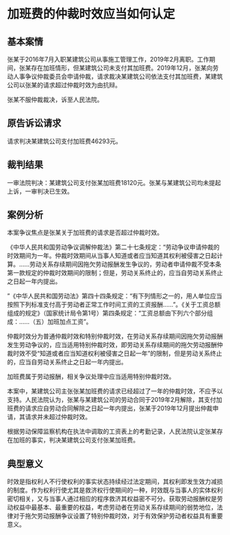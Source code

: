 # 加班费的仲裁时效应当如何认定

  

## 基本案情

张某于2016年7月入职某建筑公司从事施工管理工作，2019年2月离职。工作期间，张某存在加班情形，但某建筑公司未支付其加班费。2019年12月，张某向劳动人事争议仲裁委员会申请仲裁，请求裁决某建筑公司依法支付其加班费，某建筑公司以张某的请求超过仲裁时效为由抗辩。

张某不服仲裁裁决，诉至人民法院。

## 原告诉讼请求

请求判决某建筑公司支付加班费46293元。

## 裁判结果

一审法院判决：某建筑公司支付张某加班费18120元。张某与某建筑公司均未提起上诉，一审判决已生效。

## 案例分析

本案争议焦点是张某关于加班费的请求是否超过仲裁时效。

《中华人民共和国劳动争议调解仲裁法》第二十七条规定：“劳动争议申请仲裁的时效期间为一年。仲裁时效期间从当事人知道或者应当知道其权利被侵害之日起计算。……劳动关系存续期间因拖欠劳动报酬发生争议的，劳动者申请仲裁不受本条第一款规定的仲裁时效期间的限制；但是，劳动关系终止的，应当自劳动关系终止之日起一年内提出。

”《中华人民共和国劳动法》第四十四条规定：“有下列情形之一的，用人单位应当按照下列标准支付高于劳动者正常工作时间工资的工资报酬……”。《关于工资总额组成的规定》（国家统计局令第1号）第四条规定：“工资总额由下列六个部分组成：……（五）加班加点工资”。

仲裁时效分为普通仲裁时效和特别仲裁时效，在劳动关系存续期间因拖欠劳动报酬发生劳动争议的，应当适用特别仲裁时效，即劳动关系存续期间的拖欠劳动报酬仲裁时效不受“知道或者应当知道权利被侵害之日起一年”的限制，但是劳动关系终止的，应当自劳动关系终止之日起一年内提出。

加班费属于劳动报酬，相关争议处理中应当适用特别仲裁时效。

本案中，某建筑公司主张张某加班费的请求已经超过了一年的仲裁时效，不应予以支持。人民法院认为，张某与某建筑公司的劳动合同于2019年2月解除，其支付加班费的请求应自劳动合同解除之日起一年内提出，张某于2019年12月提出仲裁申请，其请求并未超过仲裁时效。

根据劳动保障监察机构在执法中调取的工资表上的考勤记录，人民法院认定张某存在加班的事实，判决某建筑公司支付张某加班费。

## 典型意义

时效是指权利人不行使权利的事实状态持续经过法定期间，其权利即发生效力减损的制度。作为权利行使尤其是救济权行使期间的一种，时效既与当事人的实体权利密切相关，又与当事人通过相应的程序救济其权益密不可分。获取劳动报酬权是劳动权益中最基本、最重要的权益，考虑劳动者在劳动关系存续期间的弱势地位，法律对于拖欠劳动报酬争议设置了特别仲裁时效，对于有效保护劳动者权益具有重要意义。